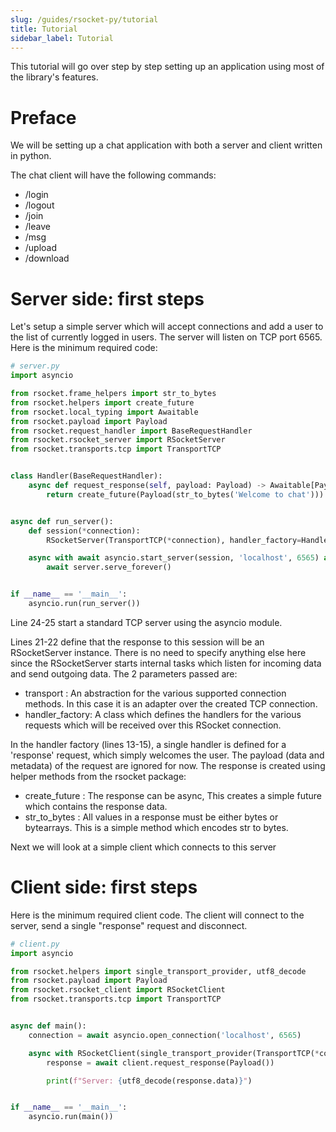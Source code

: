 ```yaml
---
slug: /guides/rsocket-py/tutorial
title: Tutorial
sidebar_label: Tutorial
---
```


This tutorial will go over step by step setting up an application using most of the library's features.

# Preface

We will be setting up a chat application with both a server and client written in python.

The chat client will have the following commands:
- /login <user> <password>
- /logout
- /join <channel>
- /leave <channel>
- /msg <user> <message>
- /upload <filename>
- /download <filename>

# Server side: first steps

Let's setup a simple server which will accept connections and add a user to the list of currently logged in users.
The server will listen on TCP port 6565. Here is the minimum required code:

```py
# server.py
import asyncio

from rsocket.frame_helpers import str_to_bytes
from rsocket.helpers import create_future
from rsocket.local_typing import Awaitable
from rsocket.payload import Payload
from rsocket.request_handler import BaseRequestHandler
from rsocket.rsocket_server import RSocketServer
from rsocket.transports.tcp import TransportTCP


class Handler(BaseRequestHandler):
    async def request_response(self, payload: Payload) -> Awaitable[Payload]:
        return create_future(Payload(str_to_bytes('Welcome to chat')))


async def run_server():
    def session(*connection):
        RSocketServer(TransportTCP(*connection), handler_factory=Handler)

    async with await asyncio.start_server(session, 'localhost', 6565) as server:
        await server.serve_forever()


if __name__ == '__main__':
    asyncio.run(run_server())
```

Line 24-25 start a standard TCP server using the asyncio module.

Lines 21-22 define that the response to this session will be an RSocketServer instance.
There is no need to specify anything else here since the RSocketServer starts internal
tasks which listen for incoming data and send outgoing data. The 2 parameters passed are:
- transport : An abstraction for the various supported connection methods. In this case it is an adapter over the created TCP connection.
- handler_factory: A class which defines the handlers for the various requests which will be received over this RSocket connection.

In the handler factory (lines 13-15), a single handler is defined for a 'response' request, which simply welcomes the user.
The payload (data and metadata) of the request are ignored for now. The response is created using helper methods from the rsocket package:
- create_future : The response can be async, This creates a simple future which contains the response data.
- str_to_bytes : All values in a response must be either bytes or bytearrays. This is a simple method which encodes str to bytes.

Next we will look at a simple client which connects to this server

# Client side: first steps

Here is the minimum required client code. The client will connect to the server, send a single "response" request and disconnect.

```py
# client.py
import asyncio

from rsocket.helpers import single_transport_provider, utf8_decode
from rsocket.payload import Payload
from rsocket.rsocket_client import RSocketClient
from rsocket.transports.tcp import TransportTCP


async def main():
    connection = await asyncio.open_connection('localhost', 6565)

    async with RSocketClient(single_transport_provider(TransportTCP(*connection))) as client:
        response = await client.request_response(Payload())

        print(f"Server: {utf8_decode(response.data)}")


if __name__ == '__main__':
    asyncio.run(main())
```
